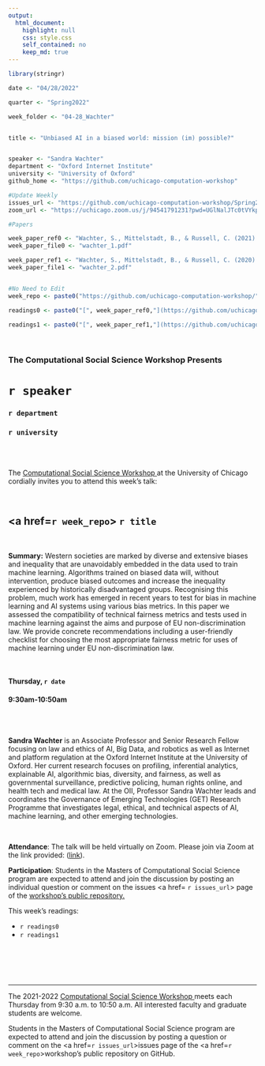 ```yaml
---
output:
  html_document:
    highlight: null
    css: style.css
    self_contained: no
    keep_md: true
---
```


```r
library(stringr)

date <- "04/28/2022"

quarter <- "Spring2022"

week_folder <- "04-28_Wachter"


title <- "Unbiased AI in a biased world: mission (im) possible?"


speaker <- "Sandra Wachter"
department <- "Oxford Internet Institute"
university <- "University of Oxford"
github_home <- "https://github.com/uchicago-computation-workshop"

#Update Weekly
issues_url <- "https://github.com/uchicago-computation-workshop/Spring2022/issues/5"
zoom_url <- "https://uchicago.zoom.us/j/94541791231?pwd=UGlNalJTc0tVYkpwWTZSM1d0bld0QT09"

#Papers

week_paper_ref0 <- "Wachter, S., Mittelstadt, B., & Russell, C. (2021). Why fairness cannot be automated: Bridging the gap between EU non-discrimination law and AI. Computer Law & Security Review, 41, 105567."
week_paper_file0 <- "wachter_1.pdf"

week_paper_ref1 <- "Wachter, S., Mittelstadt, B., & Russell, C. (2020). Bias preservation in machine learning: the legality of fairness metrics under EU non-discrimination law. W. Va. L. Rev., 123, 735."
week_paper_file1 <- "wachter_2.pdf"


#No Need to Edit
week_repo <- paste0("https://github.com/uchicago-computation-workshop/",quarter,"/tree/master/",week_folder)

readings0 <- paste0("[", week_paper_ref0,"](https://github.com/uchicago-computation-workshop/",quarter,"/blob/master/", week_folder,"/",week_paper_file0,")")

readings1 <- paste0("[", week_paper_ref1,"](https://github.com/uchicago-computation-workshop/",quarter,"/blob/master/", week_folder,"/",week_paper_file1,")")

```



<br>

<h3 class=pfblock-header> The Computational Social Science Workshop Presents </h3>

<h1 class=pfblock-header3> `r speaker`</h1>
<h3 class=pfblock-header3> `r department` </h3>
<h3 class=pfblock-header3> `r university` </h3>

<br><br>



<p class=pfblock-header3>The <a href="https://macss.uchicago.edu/content/computation-workshop"> Computational Social Science Workshop </a> at the University of Chicago cordially invites you to attend this week's talk:</p>



<br>

<div class=pfblock-header3>
<h2 class=pfblock-header>
  <a href=`r week_repo`> `r title` </a>
</h2>

<br>
</div>



<p class=footertext2>

**Summary:** Western societies are marked by diverse and extensive biases and inequality that are unavoidably embedded in the data used to train machine learning. Algorithms trained on biased data will, without intervention, produce biased outcomes  and increase the inequality experienced by historically disadvantaged groups. Recognising this problem, much work has emerged in recent years to test for bias in machine learning and AI systems using various bias metrics. In this paper we assessed the compatibility of technical fairness metrics and tests used in machine learning against the aims and purpose of EU non-discrimination law.  We provide concrete recommendations including a user-friendly checklist for choosing the most appropriate fairness metric for uses of machine learning under EU non-discrimination law.

</p>

<br>

<h4 class=pfblock-header3> Thursday, `r date` </h4>
<h4 class=pfblock-header3> 9:30am-10:50am </h4>

<br><br>

<p class=footertext2>

**Sandra Wachter** is an Associate Professor and Senior Research Fellow focusing on law and ethics of AI, Big Data, and robotics as well as Internet and platform regulation at the Oxford Internet Institute at the University of Oxford. Her current research focuses on profiling, inferential analytics, explainable AI, algorithmic bias, diversity, and fairness, as well as governmental surveillance, predictive policing, human rights online, and health tech and medical law. At the OII, Professor Sandra Wachter leads and coordinates the Governance of Emerging Technologies (GET) Research Programme that investigates legal, ethical, and technical aspects of AI, machine learning, and other emerging technologies.


</p>

<br>

<p class=footertext2>

**Attendance**: The talk will be held virtually on Zoom. Please join via Zoom at the link provided: ([link](`r zoom_url`)).

</p>

<p class=footertext2>

**Participation**: Students in the Masters of Computational Social Science program are expected to attend and join the discussion by posting an individual question or comment on the issues <a href= `r issues_url`> page </a> of the <a href="https://github.com/uchicago-computation-workshop"> workshop's public repository.</a>

This week's readings:

- `r readings0`
- `r readings1`

<br>

<br><br>

---

<p class=footertext> The 2021-2022 <a href="https://macss.uchicago.edu/content/computation-workshop"> Computational Social Science Workshop </a> meets each Thursday from 9:30 a.m. to 10:50 a.m. All interested faculty and graduate students are welcome.</p>



<p class=footertext>Students in the Masters of Computational Social Science program are expected to attend and join the discussion by posting a question or comment on the <a href=`r issues_url`>issues page</a> of the <a href=`r week_repo`>workshop's public repository on GitHub.</a></p>
